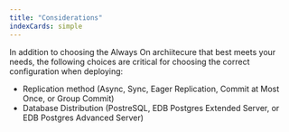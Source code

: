 ```yaml
---
title: "Considerations"
indexCards: simple
---
```


In addition to choosing the Always On archiitecure that best meets your needs, the following choices are critical for choosing the correct configuration when deploying:

* Replication method (Async, Sync, Eager Replication, Commit at Most Once, or Group Commit)
* Database Distribution (PostreSQL, EDB Postgres Extended Server, or EDB Postgres Advanced Server)
